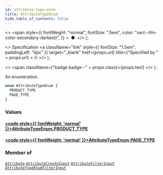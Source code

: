 ```yaml
---
id: attribute-type-enum
title: AttributeTypeEnum
hide_table_of_contents: false
---
```


  <>
    <span
      style={{
        fontWeight: "normal",
        fontSize: ".5em",
        color: "var(--ifm-color-secondary-darkest)",
      }}
    >
      &nbsp;●&nbsp;
    </span>
  </>
);

  <>
    Specification
    <a
      className="link"
      style={{ fontSize: "1.5em", paddingLeft: "4px" }}
      target="\_blank"
      href={props.url}
      title={"Specified by " + props.url}
    >
      ⎘
    </a>
  </>
);

  <>
    <span className={"badge badge--" + props.class}>{props.text}</span>
  </>
);

An enumeration.

```graphql
enum AttributeTypeEnum {
  PRODUCT_TYPE
  PAGE_TYPE
}
```

### Values

#### [<code style={{ fontWeight: 'normal' }}>AttributeTypeEnum.<b>PRODUCT_TYPE</b></code>](#)

>

#### [<code style={{ fontWeight: 'normal' }}>AttributeTypeEnum.<b>PAGE_TYPE</b></code>](#)

>

### Member of

[`Attribute`](../../../storefront/attributes/objects/attribute) <Badge class="secondary" text="object"/><Bullet />[`AttributeCreateInput`](../../../storefront/attributes/inputs/attribute-create-input) <Badge class="secondary" text="input"/><Bullet />[`AttributeFilterInput`](../../../storefront/attributes/inputs/attribute-filter-input) <Badge class="secondary" text="input"/><Bullet />[`AttributeTypeEnumFilterInput`](../../../storefront/attributes/inputs/attribute-type-enum-filter-input) <Badge class="secondary" text="input"/>
